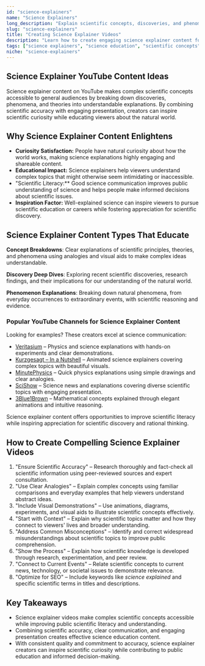 ```yaml
---
id: "science-explainers"
name: "Science Explainers"
long_description: "Explain scientific concepts, discoveries, and phenomena in accessible ways that make complex science understandable and engaging for general audiences."
slug: "science-explainers"
title: "Creating Science Explainer Videos"
description: "Learn how to create engaging science explainer content for YouTube—covering scientific concepts, discoveries, and phenomena with clear explanations."
tags: ["science explainers", "science education", "scientific concepts", "science communication", "science videos", "educational science", "science simplified"]
niche: "science-explainers"
---
```


## Science Explainer YouTube Content Ideas

Science explainer content on YouTube makes complex scientific concepts accessible to general audiences by breaking down discoveries, phenomena, and theories into understandable explanations. By combining scientific accuracy with engaging presentation, creators can inspire scientific curiosity while educating viewers about the natural world.

## Why Science Explainer Content Enlightens

- **Curiosity Satisfaction:** People have natural curiosity about how the world works, making science explanations highly engaging and shareable content.
- **Educational Impact:** Science explainers help viewers understand complex topics that might otherwise seem intimidating or inaccessible.
- "Scientific Literacy:** Good science communication improves public understanding of science and helps people make informed decisions about scientific issues.
- **Inspiration Factor:** Well-explained science can inspire viewers to pursue scientific education or careers while fostering appreciation for scientific discovery.

## Science Explainer Content Types That Educate

**Concept Breakdowns**: Clear explanations of scientific principles, theories, and phenomena using analogies and visual aids to make complex ideas understandable.

**Discovery Deep Dives**: Exploring recent scientific discoveries, research findings, and their implications for our understanding of the natural world.

**Phenomenon Explanations**: Breaking down natural phenomena, from everyday occurrences to extraordinary events, with scientific reasoning and evidence.

### Popular YouTube Channels for Science Explainer Content

Looking for examples? These creators excel at science communication:
- [Veritasium](https://www.youtube.com/@veritasium) – Physics and science explanations with hands-on experiments and clear demonstrations.
- [Kurzgesagt – In a Nutshell](https://www.youtube.com/@kurzgesagt) – Animated science explainers covering complex topics with beautiful visuals.
- [MinutePhysics](https://www.youtube.com/@minutephysics) – Quick physics explanations using simple drawings and clear analogies.
- [SciShow](https://www.youtube.com/@SciShow) – Science news and explanations covering diverse scientific topics with engaging presentation.
- [3Blue1Brown](https://www.youtube.com/@3blue1brown) – Mathematical concepts explained through elegant animations and intuitive reasoning.

Science explainer content offers opportunities to improve scientific literacy while inspiring appreciation for scientific discovery and rational thinking.

## How to Create Compelling Science Explainer Videos

1. "Ensure Scientific Accuracy" – Research thoroughly and fact-check all scientific information using peer-reviewed sources and expert consultation.
2. "Use Clear Analogies" – Explain complex concepts using familiar comparisons and everyday examples that help viewers understand abstract ideas.
3. "Include Visual Demonstrations" – Use animations, diagrams, experiments, and visual aids to illustrate scientific concepts effectively.
4. "Start with Context" – Explain why scientific topics matter and how they connect to viewers' lives and broader understanding.
5. "Address Common Misconceptions" – Identify and correct widespread misunderstandings about scientific topics to improve public comprehension.
6. "Show the Process" – Explain how scientific knowledge is developed through research, experimentation, and peer review.
7. "Connect to Current Events" – Relate scientific concepts to current news, technology, or societal issues to demonstrate relevance.
8. "Optimize for SEO" – Include keywords like *science explained* and specific scientific terms in titles and descriptions.

## Key Takeaways

- Science explainer videos make complex scientific concepts accessible while improving public scientific literacy and understanding.
- Combining scientific accuracy, clear communication, and engaging presentation creates effective science education content.
- With consistent quality and commitment to accuracy, science explainer creators can inspire scientific curiosity while contributing to public education and informed decision-making.